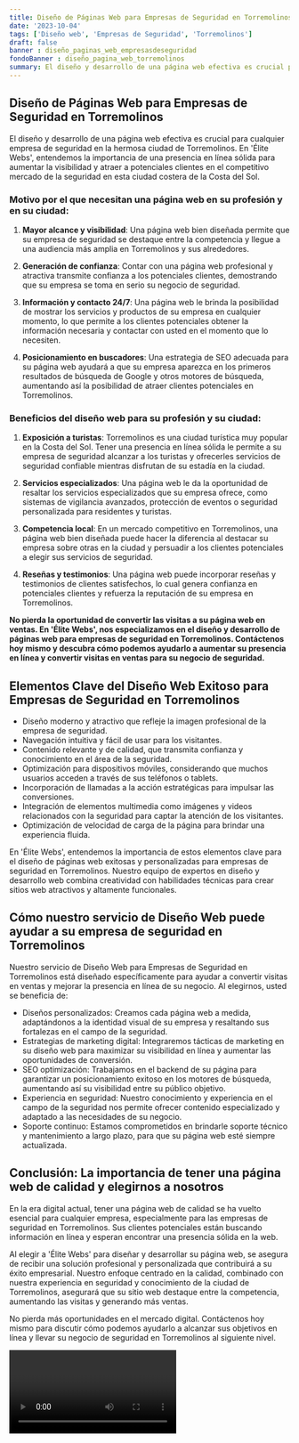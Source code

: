 ```yaml
---
title: Diseño de Páginas Web para Empresas de Seguridad en Torremolinos
date: '2023-10-04'
tags: ['Diseño web', 'Empresas de Seguridad', 'Torremolinos']
draft: false
banner : diseño_paginas_web_empresasdeseguridad
fondoBanner : diseño_pagina_web_torremolinos
summary: El diseño y desarrollo de una página web efectiva es crucial para cualquier empresa de seguridad en la hermosa ciudad de Torremolinos. En 'Élite Webs', entendemos la importancia de una presencia en línea sólida para aumentar la visibilidad y atraer a potenciales clientes en el competitivo mercado de la seguridad en esta ciudad costera de la Costa del Sol.
---
```


## Diseño de Páginas Web para Empresas de Seguridad en Torremolinos

El diseño y desarrollo de una página web efectiva es crucial para cualquier empresa de seguridad en la hermosa ciudad de Torremolinos. En 'Élite Webs', entendemos la importancia de una presencia en línea sólida para aumentar la visibilidad y atraer a potenciales clientes en el competitivo mercado de la seguridad en esta ciudad costera de la Costa del Sol.

### Motivo por el que necesitan una página web en su profesión y en su ciudad:

1. **Mayor alcance y visibilidad**: Una página web bien diseñada permite que su empresa de seguridad se destaque entre la competencia y llegue a una audiencia más amplia en Torremolinos y sus alrededores.

2. **Generación de confianza**: Contar con una página web profesional y atractiva transmite confianza a los potenciales clientes, demostrando que su empresa se toma en serio su negocio de seguridad.

3. **Información y contacto 24/7**: Una página web le brinda la posibilidad de mostrar los servicios y productos de su empresa en cualquier momento, lo que permite a los clientes potenciales obtener la información necesaria y contactar con usted en el momento que lo necesiten.

4. **Posicionamiento en buscadores**: Una estrategia de SEO adecuada para su página web ayudará a que su empresa aparezca en los primeros resultados de búsqueda de Google y otros motores de búsqueda, aumentando así la posibilidad de atraer clientes potenciales en Torremolinos.

### Beneficios del diseño web para su profesión y su ciudad:

1. **Exposición a turistas**: Torremolinos es una ciudad turística muy popular en la Costa del Sol. Tener una presencia en línea sólida le permite a su empresa de seguridad alcanzar a los turistas y ofrecerles servicios de seguridad confiable mientras disfrutan de su estadía en la ciudad.

2. **Servicios especializados**: Una página web le da la oportunidad de resaltar los servicios especializados que su empresa ofrece, como sistemas de vigilancia avanzados, protección de eventos o seguridad personalizada para residentes y turistas.

3. **Competencia local**: En un mercado competitivo en Torremolinos, una página web bien diseñada puede hacer la diferencia al destacar su empresa sobre otras en la ciudad y persuadir a los clientes potenciales a elegir sus servicios de seguridad.

4. **Reseñas y testimonios**: Una página web puede incorporar reseñas y testimonios de clientes satisfechos, lo cual genera confianza en potenciales clientes y refuerza la reputación de su empresa en Torremolinos.

**No pierda la oportunidad de convertir las visitas a su página web en ventas. En 'Élite Webs', nos especializamos en el diseño y desarrollo de páginas web para empresas de seguridad en Torremolinos. Contáctenos hoy mismo y descubra cómo podemos ayudarlo a aumentar su presencia en línea y convertir visitas en ventas para su negocio de seguridad.**

<GifSeo />

<Cta />

## Elementos Clave del Diseño Web Exitoso para Empresas de Seguridad en Torremolinos

- Diseño moderno y atractivo que refleje la imagen profesional de la empresa de seguridad.
- Navegación intuitiva y fácil de usar para los visitantes.
- Contenido relevante y de calidad, que transmita confianza y conocimiento en el área de la seguridad.
- Optimización para dispositivos móviles, considerando que muchos usuarios acceden a través de sus teléfonos o tablets.
- Incorporación de llamadas a la acción estratégicas para impulsar las conversiones.
- Integración de elementos multimedia como imágenes y videos relacionados con la seguridad para captar la atención de los visitantes.
- Optimización de velocidad de carga de la página para brindar una experiencia fluida.

En 'Élite Webs', entendemos la importancia de estos elementos clave para el diseño de páginas web exitosas y personalizadas para empresas de seguridad en Torremolinos. Nuestro equipo de expertos en diseño y desarrollo web combina creatividad con habilidades técnicas para crear sitios web atractivos y altamente funcionales.

## Cómo nuestro servicio de Diseño Web puede ayudar a su empresa de seguridad en Torremolinos

Nuestro servicio de Diseño Web para Empresas de Seguridad en Torremolinos está diseñado específicamente para ayudar a convertir visitas en ventas y mejorar la presencia en línea de su negocio. Al elegirnos, usted se beneficia de:

- Diseños personalizados: Creamos cada página web a medida, adaptándonos a la identidad visual de su empresa y resaltando sus fortalezas en el campo de la seguridad.
- Estrategias de marketing digital: Integraremos tácticas de marketing en su diseño web para maximizar su visibilidad en línea y aumentar las oportunidades de conversión.
- SEO optimización: Trabajamos en el backend de su página para garantizar un posicionamiento exitoso en los motores de búsqueda, aumentando así su visibilidad entre su público objetivo.
- Experiencia en seguridad: Nuestro conocimiento y experiencia en el campo de la seguridad nos permite ofrecer contenido especializado y adaptado a las necesidades de su negocio.
- Soporte continuo: Estamos comprometidos en brindarle soporte técnico y mantenimiento a largo plazo, para que su página web esté siempre actualizada.

## Conclusión: La importancia de tener una página web de calidad y elegirnos a nosotros

En la era digital actual, tener una página web de calidad se ha vuelto esencial para cualquier empresa, especialmente para las empresas de seguridad en Torremolinos. Sus clientes potenciales están buscando información en línea y esperan encontrar una presencia sólida en la web.

Al elegir a 'Élite Webs' para diseñar y desarrollar su página web, se asegura de recibir una solución profesional y personalizada que contribuirá a su éxito empresarial. Nuestro enfoque centrado en la calidad, combinado con nuestra experiencia en seguridad y conocimiento de la ciudad de Torremolinos, asegurará que su sitio web destaque entre la competencia, aumentando las visitas y generando más ventas.

No pierda más oportunidades en el mercado digital. Contáctenos hoy mismo para discutir cómo podemos ayudarlo a alcanzar sus objetivos en línea y llevar su negocio de seguridad en Torremolinos al siguiente nivel.

<Video />

<CtaBot job='Empresas de Seguridad' city='Torremolinos'/>

<Gmaps query='Torremolinos+españa+maps' />